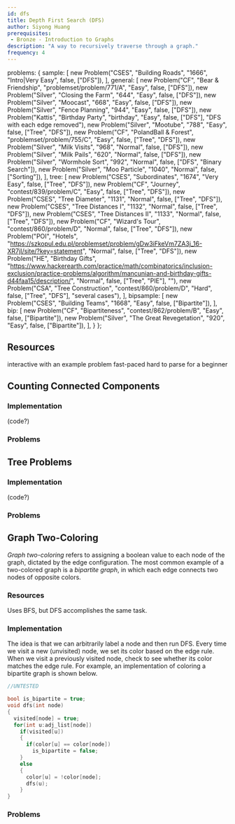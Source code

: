 ```yaml
---
id: dfs
title: Depth First Search (DFS)
author: Siyong Huang
prerequisites: 
 - Bronze - Introduction to Graphs
description: "A way to recursively traverse through a graph."
frequency: 4
---
```



  problems: {
    sample: [
      new Problem("CSES", "Building Roads", "1666", "Intro|Very Easy", false, ["DFS"]),
    ],
    general: [
      new Problem("CF", "Bear & Friendship", "problemset/problem/771/A", "Easy", false, ["DFS"]),
      new Problem("Silver", "Closing the Farm", "644", "Easy", false, ["DFS"]),
      new Problem("Silver", "Moocast", "668", "Easy", false, ["DFS"]),
      new Problem("Silver", "Fence Planning", "944", "Easy", false, ["DFS"]),
      new Problem("Kattis", "Birthday Party", "birthday", "Easy", false, ["DFS"], "DFS with each edge removed"),
      new Problem("Silver", "Mootube", "788", "Easy", false, ["Tree", "DFS"]),
      new Problem("CF", "PolandBall & Forest", "problemset/problem/755/C", "Easy", false, ["Tree", "DFS"]),
      new Problem("Silver", "Milk Visits", "968", "Normal", false, ["DFS"]),
      new Problem("Silver", "Milk Pails", "620", "Normal", false, ["DFS"]),
      new Problem("Silver", "Wormhole Sort", "992", "Normal", false, ["DFS", "Binary Search"]),
      new Problem("Silver", "Moo Particle", "1040", "Normal", false, ["Sorting"]),
    ],
    tree: [
      new Problem("CSES", "Subordinates", "1674", "Very Easy", false, ["Tree", "DFS"]),
      new Problem("CF", "Journey", "contest/839/problem/C", "Easy", false, ["Tree", "DFS"]),
      new Problem("CSES", "Tree Diameter", "1131", "Normal", false, ["Tree", "DFS"]),
      new Problem("CSES", "Tree Distances I", "1132", "Normal", false, ["Tree", "DFS"]),
      new Problem("CSES", "Tree Distances II", "1133", "Normal", false, ["Tree", "DFS"]),
      new Problem("CF", "Wizard's Tour", "contest/860/problem/D", "Normal", false, ["Tree", "DFS"]),
      new Problem("POI", "Hotels", "https://szkopul.edu.pl/problemset/problem/gDw3iFkeVm7ZA3j_16-XR7jI/site/?key=statement", "Normal", false, ["Tree", "DFS"]),
      new Problem("HE", "Birthday Gifts", "https://www.hackerearth.com/practice/math/combinatorics/inclusion-exclusion/practice-problems/algorithm/mancunian-and-birthday-gifts-d44faa15/description/", "Normal", false, ["Tree", "PIE"], ""),
      new Problem("CSA", "Tree Construction", "contest/860/problem/D", "Hard", false, ["Tree", "DFS"], "several cases"),
    ],
    bipsample: [
      new Problem("CSES", "Building Teams", "1668", "Easy", false, ["Bipartite"]),
    ],    
    bip: [
      new Problem("CF", "Bipartiteness", "contest/862/problem/B", "Easy", false, ["Bipartite"]),
      new Problem("Silver", "The Great Revegetation", "920", "Easy", false, ["Bipartite"]),
    ],
  }
};

## Resources

<resources>
  <resource source="CPH" title="12.1 - DFS, 14 - Tree algorithms" starred></resource>
  <resource source="CSA" title="Depth First Search" url="depth_first_search" starred>interactive</resource>
  <resource source="IUSACO" title="10.4 - Graph Traversal Algorithms"></resource>
  <resource source="PAPS" title="12.2 - Depth-First Search">with an example problem</resource>
  <resource source="CPC" title="7 - Graphs 1" url="07_graphs_1">fast-paced</resource>
  <resource source="cp-algo" title="Depth First Search" url="graph/depth-first-search.html">hard to parse for a beginner</resource>
  <resource source="TC" title="Graphs Section 2" url="introduction-to-graphs-and-their-data-structures-section-2"></resource>
</resources>

## Counting Connected Components

<problems-list problems={metadata.problems.sample} />

### Implementation

(code?)

<IncompleteSection />

### Problems

<problems-list problems={metadata.problems.general} />

## Tree Problems

### Implementation

(code?)

<IncompleteSection />

### Problems

<problems-list problems={metadata.problems.tree} />

## Graph Two-Coloring

*Graph two-coloring* refers to assigning a boolean value to each node of the graph, dictated by the edge configuration.
The most common example of a two-colored graph is a *bipartite graph*, in which each edge connects two nodes of opposite colors.

<problems-list problems={metadata.problems.bipsample} />

### Resources

<resources>
  <resource source="IUSACO" title="10.7 - Bipartite Graphs" starred></resource>
  <resource source="CPH" title="12.3 - Graph Traversal: Applications"></resource>
  <resource source="cp-algo" title="Bipartite Check" url="graph/bipartite-check.html">Uses BFS, but DFS accomplishes the same task.</resource>
</resources>
 

### Implementation

The idea is that we can arbitrarily label a node and then run DFS. Every time we visit a new (unvisited) node, we set its color based on the edge rule. When we visit a previously visited node, check to see whether its color matches the edge rule. For example, an implementation of coloring a bipartite graph is shown below.

<LanguageSection>

<CPPSection>

```cpp
//UNTESTED

bool is_bipartite = true;
void dfs(int node)
{
  visited[node] = true;
  for(int u:adj_list[node])
    if(visited[u])
    {
      if(color[u] == color[node])
        is_bipartite = false;
    }
    else
    {
      color[u] = !color[node];
      dfs(u);
    }
}
```

</CPPSection>

</LanguageSection>

### Problems

<problems-list problems={metadata.problems.bip} />
